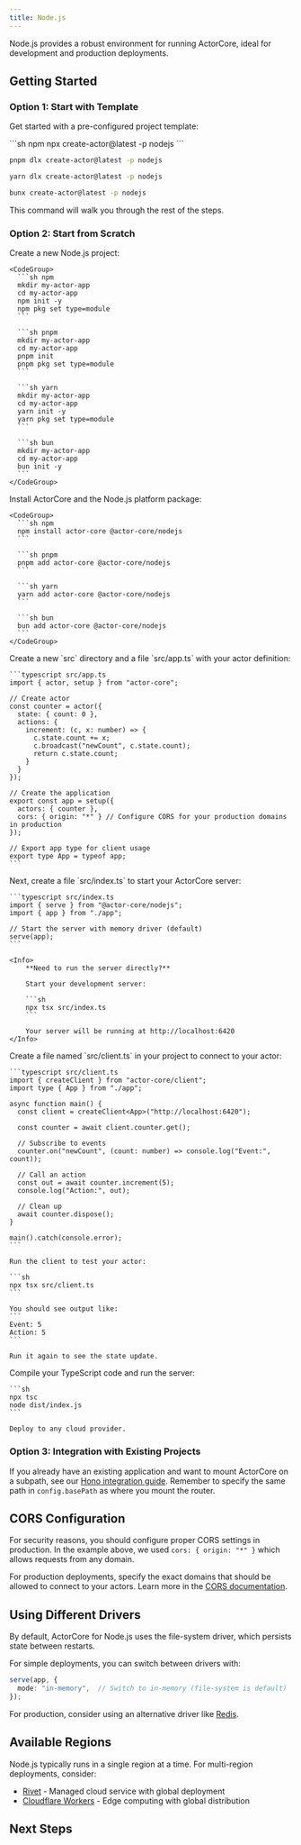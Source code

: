 ```yaml
---
title: Node.js
---
```



Node.js provides a robust environment for running ActorCore, ideal for development and production deployments.

<MvpWarning />

## Getting Started

### Option 1: Start with Template

Get started with a pre-configured project template:

<CodeGroup>
  ```sh npm
  npx create-actor@latest -p nodejs
  ```
  
  ```sh pnpm
  pnpm dlx create-actor@latest -p nodejs
  ```
  
  ```sh yarn
  yarn dlx create-actor@latest -p nodejs
  ```
  
  ```sh bun
  bunx create-actor@latest -p nodejs
  ```
</CodeGroup>

This command will walk you through the rest of the steps.

### Option 2: Start from Scratch

<Steps>
  <Step title="Create a new Node.js project">
    Create a new Node.js project:
    
    <CodeGroup>
      ```sh npm
      mkdir my-actor-app
      cd my-actor-app
      npm init -y
      npm pkg set type=module
      ```
      
      ```sh pnpm
      mkdir my-actor-app
      cd my-actor-app
      pnpm init
      pnpm pkg set type=module
      ```
      
      ```sh yarn
      mkdir my-actor-app
      cd my-actor-app
      yarn init -y
      yarn pkg set type=module
      ```
      
      ```sh bun
      mkdir my-actor-app
      cd my-actor-app
      bun init -y
      ```
    </CodeGroup>
  </Step>

  <Step title="Install ActorCore">
    Install ActorCore and the Node.js platform package:
    
    <CodeGroup>
      ```sh npm
      npm install actor-core @actor-core/nodejs
      ```
      
      ```sh pnpm
      pnpm add actor-core @actor-core/nodejs
      ```
      
      ```sh yarn
      yarn add actor-core @actor-core/nodejs
      ```
      
      ```sh bun
      bun add actor-core @actor-core/nodejs
      ```
    </CodeGroup>
  </Step>

  <Step title="Define your actor">
    Create a new `src` directory and a file `src/app.ts` with your actor definition:

    ```typescript src/app.ts
    import { actor, setup } from "actor-core";

    // Create actor
    const counter = actor({
      state: { count: 0 },
      actions: {
        increment: (c, x: number) => {
          c.state.count += x;
          c.broadcast("newCount", c.state.count);
          return c.state.count;
        }
      }
    });

    // Create the application
    export const app = setup({
      actors: { counter },
      cors: { origin: "*" } // Configure CORS for your production domains in production
    });

    // Export app type for client usage
    export type App = typeof app;
    ```
  </Step>

  <Step title="Create your server">
    Next, create a file `src/index.ts` to start your ActorCore server:

    ```typescript src/index.ts
    import { serve } from "@actor-core/nodejs";
    import { app } from "./app";

    // Start the server with memory driver (default)
    serve(app);
    ```
  </Step>

  <Step title="Start your development server">
	<RunStudio />

	<Info>
		**Need to run the server directly?**

		Start your development server:

		```sh
		npx tsx src/index.ts
		```

		Your server will be running at http://localhost:6420
	</Info>
  </Step>

  <Step title="Connect to your actor">
    Create a file named `src/client.ts` in your project to connect to your actor:

    ```typescript src/client.ts
    import { createClient } from "actor-core/client";
    import type { App } from "./app";

    async function main() {
      const client = createClient<App>("http://localhost:6420");

      const counter = await client.counter.get();

      // Subscribe to events
      counter.on("newCount", (count: number) => console.log("Event:", count));

      // Call an action
      const out = await counter.increment(5);
      console.log("Action:", out);

      // Clean up
      await counter.dispose();
    }

    main().catch(console.error);
    ```

    Run the client to test your actor:

    ```sh
    npx tsx src/client.ts
    ```

    You should see output like:
    ```
    Event: 5
    Action: 5
    ```

    Run it again to see the state update.
  </Step>

  <Step title="Deploy to production">
    Compile your TypeScript code and run the server:

    ```sh
    npx tsc
	node dist/index.js
    ```

    Deploy to any cloud provider.
  </Step>
</Steps>

### Option 3: Integration with Existing Projects

If you already have an existing application and want to mount ActorCore on a subpath, see our [Hono integration guide](/integrations/hono). Remember to specify the same path in `config.basePath` as where you mount the router.

## CORS Configuration

For security reasons, you should configure proper CORS settings in production. In the example above, we used `cors: { origin: "*" }` which allows requests from any domain.

For production deployments, specify the exact domains that should be allowed to connect to your actors. Learn more in the [CORS documentation](/concepts/cors).


## Using Different Drivers

By default, ActorCore for Node.js uses the file-system driver, which persists state between restarts.

For simple deployments, you can switch between drivers with:

```typescript
serve(app, {
  mode: "in-memory",  // Switch to in-memory (file-system is default)
});
```

For production, consider using an alternative driver like [Redis](/drivers/redis).

## Available Regions

Node.js typically runs in a single region at a time. For multi-region deployments, consider:

- [Rivet](/platforms/rivet) - Managed cloud service with global deployment
- [Cloudflare Workers](/platforms/cloudflare-workers) - Edge computing with global distribution

## Next Steps

<SetupNextSteps />
